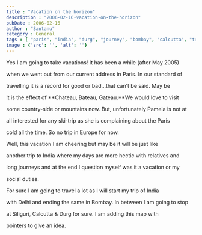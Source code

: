 ```yaml
---
title : "Vacation on the horizon"
description : "2006-02-16-vacation-on-the-horizon"
pubDate : 2006-02-16
author : "Santanu"
category : General
tags : [ "paris", "india", "durg", "journey", "bombay", "calcutta", "travel", "siliguri",]
image : {'src': '', 'alt': ''}
---
```


Yes I am going to take vacations! It has been a while (after May 2005)

when we went out from our current address in Paris. In our standard of

travelling it is a record for good or bad...that can't be said. May be

it is the effect of **Chateau, Bateau, Gateau.**We would love to visit

some country-side or mountains now. But, unfortunately Pamela is not at

all interested for any ski-trip as she is complaining about the Paris

cold all the time. So no trip in Europe for now.



Well, this vacation I am cheering but may be it will be just like

another trip to India where my days are more hectic with relatives and

long journeys and at the end I question myself was it a vacation or my

social duties.



For sure I am going to travel a lot as I will start my trip of India

with Delhi and ending the same in Bombay. In between I am going to stop

at Siliguri, Calcutta & Durg for sure. I am adding this map with

pointers to give an idea.



  



